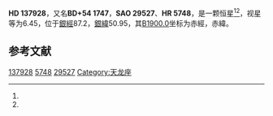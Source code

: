 {{Starbox begin
| name = HD 137928
}}
{{Starbox observe
| epoch = [[J2000.0|J2000.0]]
| constell = {{星座名待查}}<ref name=SIMBAD>{{cite web
 | url=http://simbad.u-strasbg.fr/simbad/sim-id?Ident=HR+5748
 | title=Pulsating variable Star
 | publisher=Centre de Données astronomiques de Strasbourg
 | work=SIMBAD
 | accessdate=2012-07-13
 | archive-date=2016-03-17
 | archive-url=https://web.archive.org/web/20160317013359/http://simbad.u-strasbg.fr/simbad/sim-id?Ident=HR+5748
 | dead-url=no
 }}</ref><ref name=DATA>{{cite web
 | url=http://vizier.u-strasbg.fr/viz-bin/VizieR-5?-out.add=.&-source=5050&-corr=PK=HR&-out.max=9999&HR=5748
 | title=VizieR Detailed Page
 | accessdate=2012-07-13
 | archive-date=2019-02-16
 | archive-url=https://web.archive.org/web/20190216084006/http://vizier.u-strasbg.fr/viz-bin/VizieR-5?-out.add=.&-source=5050&-corr=PK=HR&-out.max=9999&HR=5748
 | dead-url=no
 }}</ref>
| 星官 = 
| ra = {{RA|15|26|32.5}}<ref name=SIMBAD /><ref name=DATA />
| dec = {{DEC|+54|1|12}}<ref name=SIMBAD /><ref name=DATA />
| appmag_v = 6.45<ref name=SIMBAD /><ref name=DATA />
}}
{{Starbox character
| class = A2IV<ref name=SIMBAD /><ref name=DATA />
| b-v = 0.05<ref name=SIMBAD /><ref name=DATA />
| u-b = <ref name=SIMBAD /><ref name=DATA />
| r-i = <ref name=SIMBAD /><ref name=DATA />
| variable = 
}}
{{Starbox astrometry
| radial_v = 
| prop_mo_ra = -5
| parallax = 
| p_error = 
}}
{{Starbox catalog
| names =BD+54 1747，[[SAO星表|SAO]] 29527，[[HD星表|HD]] 137928，[[HR星表|HR]] 5748}}
{{Starbox reference |Simbad=HR+5748}}
{{Starbox end}}

'''HD 137928'''，又名'''BD+54 1747'''，'''SAO 29527'''、'''HR 5748'''，是一颗恒星<ref name=SIMBAD /><ref name=DATA />，视星等为6.45，位于[[銀道座標系|銀經]]87.2，[[銀道座標系|銀緯]]50.95，其[[B1900.0|B1900.0]]坐标为赤經{{RA|15|23|49.1}}，赤緯{{DEC|+54|50.95|7}}。

== 参考文献 ==
{{reflist}}

{{star-stub}}

[[Category:HD和HDE天體|137928]]
[[Category:HR天體|5748]]
[[Category:SAO天體|29527]]
[[Category:天龙座|Category:天龙座]]